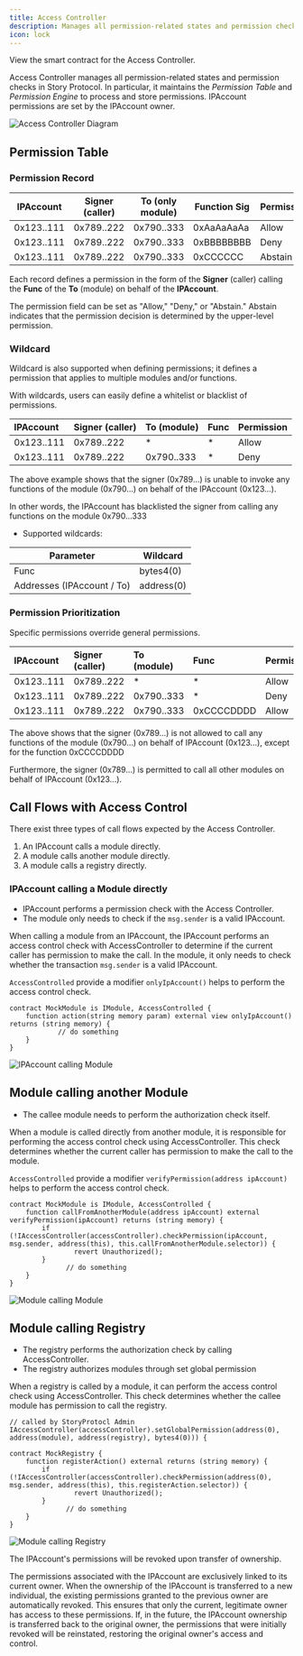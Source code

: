 ```yaml
---
title: Access Controller
description: Manages all permission-related states and permission checks in Story Protocol
icon: lock
---
```


<CardGroup cols={1}>
  <Card
    title="AccessController.sol"
    href="https://github.com/storyprotocol/protocol-core-v1/blob/main/contracts/access/AccessController.sol"
    icon="scroll"
    color="#ccb092"
  >
    View the smart contract for the Access Controller.
  </Card>
</CardGroup>

Access Controller manages all permission-related states and permission checks in Story Protocol. In particular, it maintains the _Permission Table_ and _Permission Engine_ to process and store permissions. IPAccount permissions are set by the IPAccount owner.

<Frame>
  <img src="/images/concepts/ac-overview.png" alt="Access Controller Diagram" />
</Frame>

## Permission Table

### Permission Record

| IPAccount  | Signer (caller) | To (only module) | Function Sig | Permission |
| ---------- | --------------- | ---------------- | ------------ | ---------- |
| 0x123..111 | 0x789..222      | 0x790..333       | 0xAaAaAaAa   | Allow      |
| 0x123..111 | 0x789..222      | 0x790..333       | 0xBBBBBBBB   | Deny       |
| 0x123..111 | 0x789..222      | 0x790..333       | 0xCCCCCC     | Abstain    |

Each record defines a permission in the form of the **Signer** (caller) calling the **Func** of the **To** (module) on behalf of the **IPAccount**.

The permission field can be set as "Allow," "Deny," or "Abstain." Abstain indicates that the permission decision is determined by the upper-level permission.

### Wildcard

Wildcard is also supported when defining permissions; it defines a permission that applies to multiple modules and/or functions.

With wildcards, users can easily define a whitelist or blacklist of permissions.

| IPAccount  | Signer (caller) | To (module) | Func | Permission |
| :--------- | :-------------- | :---------- | :--- | :--------- |
| 0x123..111 | 0x789..222      | \*          | \*   | Allow      |
| 0x123..111 | 0x789..222      | 0x790..333  | \*   | Deny       |

The above example shows that the signer (0x789...) is unable to invoke any functions of the module (0x790...) on behalf of the IPAccount (0x123...).

In other words, the IPAccount has blacklisted the signer from calling any functions on the module 0x790...333

- Supported wildcards:

| Parameter                  | Wildcard   |
| -------------------------- | ---------- |
| Func                       | bytes4(0)  |
| Addresses (IPAccount / To) | address(0) |

### Permission Prioritization

Specific permissions override general permissions.

| IPAccount  | Signer (caller) | To (module) | Func       | Permission |
| :--------- | :-------------- | :---------- | :--------- | :--------- |
| 0x123..111 | 0x789..222      | \*          | \*         | Allow      |
| 0x123..111 | 0x789..222      | 0x790..333  | \*         | Deny       |
| 0x123..111 | 0x789..222      | 0x790..333  | 0xCCCCDDDD | Allow      |

The above shows that the signer (0x789...) is not allowed to call any functions of the module (0x790...) on behalf of IPAccount (0x123...), except for the function 0xCCCCDDDD

Furthermore, the signer (0x789...) is permitted to call all other modules on behalf of IPAccount (0x123...).

## Call Flows with Access Control

There exist three types of call flows expected by the Access Controller.

1. An IPAccount calls a module directly.
2. A module calls another module directly.
3. A module calls a registry directly.

### IPAccount calling a Module directly

- IPAccount performs a permission check with the Access Controller.
- The module only needs to check if the `msg.sender` is a valid IPAccount.

When calling a module from an IPAccount, the IPAccount performs an access control check with AccessController to determine if the current caller has permission to make the call. In the module, it only needs to check whether the transaction `msg.sender` is a valid IPAccount.

`AccessControlled` provide a modifier `onlyIpAccount()` helps to perform the access control check.

```solidity Solidity
contract MockModule is IModule, AccessControlled {
    function action(string memory param) external view onlyIpAccount() returns (string memory) {
            // do something
    }
}
```

<Frame>
  <img src="/images/concepts/ac-diagram.png" alt="IPAccount calling Module" />
</Frame>

## Module calling another Module

- The callee module needs to perform the authorization check itself.

When a module is called directly from another module, it is responsible for performing the access control check using AccessController. This check determines whether the current caller has permission to make the call to the module.

`AccessControlled` provide a modifier `verifyPermission(address ipAccount)` helps to perform the access control check.

```solidity Solidity
contract MockModule is IModule, AccessControlled {
    function callFromAnotherModule(address ipAccount) external verifyPermission(ipAccount) returns (string memory) {
        if (!IAccessController(accessController).checkPermission(ipAccount, msg.sender, address(this), this.callFromAnotherModule.selector)) {
		        revert Unauthorized();
        }
			  // do something
    }
}
```

<Frame>
  <img src="/images/concepts/ac-diagram-2.png" alt="Module calling Module" />
</Frame>

## Module calling Registry

- The registry performs the authorization check by calling AccessController.
- The registry authorizes modules through set global permission

When a registry is called by a module, it can perform the access control check using AccessController. This check determines whether the callee module has permission to call the registry.

```solidity Solidity
// called by StoryProtocl Admin
IAccessController(accessController).setGlobalPermission(address(0), address(module), address(registry), bytes4(0))) {

```

```solidity Solidity
contract MockRegistry {
    function registerAction() external returns (string memory) {
        if (!IAccessController(accessController).checkPermission(address(0), msg.sender, address(this), this.registerAction.selector)) {
		        revert Unauthorized();
        }
			  // do something
    }
}
```

<Frame>
  <img src="/images/concepts/ac-diagram-3.png" alt="Module calling Registry" />
</Frame>

<Note>

The IPAccount's permissions will be revoked upon transfer of ownership.

The permissions associated with the IPAccount are exclusively linked to its current owner. When the ownership of the IPAccount is transferred to a new individual, the existing permissions granted to the previous owner are automatically revoked. This ensures that only the current, legitimate owner has access to these permissions. If, in the future, the IPAccount ownership is transferred back to the original owner, the permissions that were initially revoked will be reinstated, restoring the original owner's access and control.

</Note>
